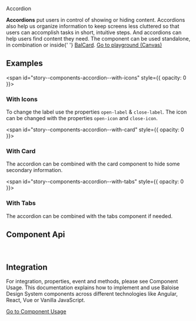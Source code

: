 
<bal-doc-banner id="story--components-accordion--basic">Accordion</bal-doc-banner>

<bal-doc-lead>
  <b>Accordions</b> put users in control of showing or hiding content. Accordions also help us organize information to
  keep screens less cluttered so that users can accomplish tasks in short, intuitive steps. And accordions can help
  users find content they need. The component can be used standalone, in combination or inside{' '}
  <a href="?path=/docs/components-card--basic">BalCard</a>.
</bal-doc-lead>

<Canvas withSource="open">
  <Story id="components-accordion--basic" />
</Canvas>


<bal-doc-app>
  <bal-button-group class="mb-large" position="center">
    <a class="button is-primary" href="?path=/story/components-accordion--basic">
      Go to playground (Canvas)
    </a>
    <bal-doc-stackblitz framework="angular" template={exampleHtml} component={exampleTs}></bal-doc-stackblitz>
    <bal-doc-stackblitz framework="html" template={htmlExampleHtml} component={htmlExampleTs}></bal-doc-stackblitz>
    <bal-doc-stackblitz framework="react" component={reactExampleTsx}></bal-doc-stackblitz>
  </bal-button-group>
</bal-doc-app>

## Examples

<span id="story--components-accordion--with-icons" style={{ opacity: 0 }}></span>

### With Icons

To change the label use the properties `open-label` & `close-label`. The icon can be changed with the properties `open-icon` and `close-icon`.

<Canvas>
  <Story id="components-accordion--with-icons" />
</Canvas>

<span id="story--components-accordion--with-card" style={{ opacity: 0 }}></span>

### With Card

The accordion can be combined with the card component to hide some secondary information.

<Canvas>
  <Story id="components-accordion--with-card" />
</Canvas>

<span id="story--components-accordion--with-tabs" style={{ opacity: 0 }}></span>

### With Tabs

The accordion can be combined with the tabs component if needed.

<Canvas>
  <Story id="components-accordion--with-tabs" />
</Canvas>

## Component Api

<Description markdown={readme} />

<br />

## Integration

For integration, properties, event and methods, please see Component Usage.
This documentation explains how to implement and use Baloise Design System components across different technologies like Angular, React, Vue or Vanilla JavaScript.

<a class="button is-primary" href="?path=/docs/development-components--page">
  Go to Component Usage
</a>


<Description markdown={testing} />

<bal-doc-github link="/components/bal-accordion/stories/bal-accordion.docs.mdx"></bal-doc-github>
